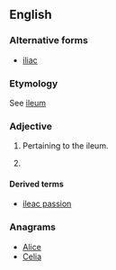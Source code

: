 ==English==

===Alternative forms===
* [[iliac]]

===Etymology===
See [[ileum]]

===Adjective===
{{en-adj|-}}

# {{anatomy}} Pertaining to the ileum.
# {{rare}} {{alternative spelling of|iliac}}

====Derived terms====
* [[ileac passion]]

===Anagrams===
* [[Alice#English|Alice]]
* [[Celia#English|Celia]]
